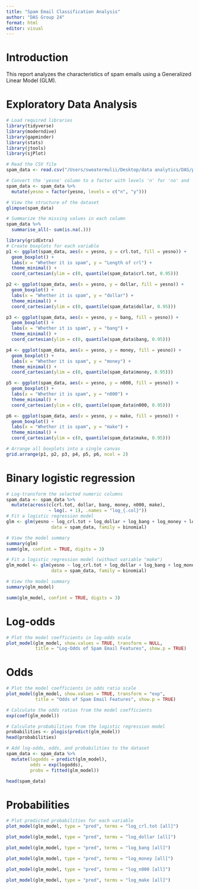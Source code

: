 ```yaml
---
title: "Spam Email Classification Analysis"
author: "DAS Group 24"
format: html
editor: visual
---
```


# Introduction

This report analyzes the characteristics of spam emails using a Generalized Linear Model (GLM).

# Exploratory Data Analysis

```r
# Load required libraries
library(tidyverse)    
library(moderndive)   
library(gapminder)    
library(stats)        
library(jtools)       
library(sjPlot)       
```

```r
# Read the CSV file
spam_data <- read.csv("/Users/sweatermulii/Desktop/data analytics/DAS/project 2/dataset24.csv")

# Convert the 'yesno' column to a factor with levels 'n' for 'no' and 'y' for 'yes'
spam_data <- spam_data %>%
  mutate(yesno = factor(yesno, levels = c("n", "y")))

# View the structure of the dataset
glimpse(spam_data)

# Summarize the missing values in each column
spam_data %>%
  summarise_all(~ sum(is.na(.)))
```

```r
library(gridExtra)
# Create boxplots for each variable
p1 <- ggplot(spam_data, aes(x = yesno, y = crl.tot, fill = yesno)) + 
  geom_boxplot() + 
  labs(x = "Whether it is spam", y = "Length of crl") +
  theme_minimal() +
  coord_cartesian(ylim = c(0, quantile(spam_data$crl.tot, 0.95)))

p2 <- ggplot(spam_data, aes(x = yesno, y = dollar, fill = yesno)) + 
  geom_boxplot() + 
  labs(x = "Whether it is spam", y = "dollar") +
  theme_minimal() +
  coord_cartesian(ylim = c(0, quantile(spam_data$dollar, 0.95)))

p3 <- ggplot(spam_data, aes(x = yesno, y = bang, fill = yesno)) + 
  geom_boxplot() + 
  labs(x = "Whether it is spam", y = "bang") +
  theme_minimal() +
  coord_cartesian(ylim = c(0, quantile(spam_data$bang, 0.95)))

p4 <- ggplot(spam_data, aes(x = yesno, y = money, fill = yesno)) + 
  geom_boxplot() + 
  labs(x = "Whether it is spam", y = "money") +
  theme_minimal() +
  coord_cartesian(ylim = c(0, quantile(spam_data$money, 0.95)))

p5 <- ggplot(spam_data, aes(x = yesno, y = n000, fill = yesno)) + 
  geom_boxplot() + 
  labs(x = "Whether it is spam", y = "n000") +
  theme_minimal() +
  coord_cartesian(ylim = c(0, quantile(spam_data$n000, 0.95)))

p6 <- ggplot(spam_data, aes(x = yesno, y = make, fill = yesno)) + 
  geom_boxplot() + 
  labs(x = "Whether it is spam", y = "make") +
  theme_minimal() +
  coord_cartesian(ylim = c(0, quantile(spam_data$make, 0.95)))

# Arrange all boxplots into a single canvas
grid.arrange(p1, p2, p3, p4, p5, p6, ncol = 2)
```

# Binary logistic regression

```r
# Log-transform the selected numeric columns
spam_data <- spam_data %>%
  mutate(across(c(crl.tot, dollar, bang, money, n000, make), 
                ~ log(. + 1), .names = "log_{.col}"))
# Fit a logistic regression model
glm <- glm(yesno ~ log_crl.tot + log_dollar + log_bang + log_money + log_n000 + log_make, 
                 data = spam_data, family = binomial)

# View the model summary
summary(glm)
summ(glm, confint = TRUE, digits = 3)
```

```r

# Fit a logistic regression model (without variable "make")
glm_model <- glm(yesno ~ log_crl.tot + log_dollar + log_bang + log_money + log_n000, 
                 data = spam_data, family = binomial)
```

```r
# View the model summary
summary(glm_model)
```

```r
summ(glm_model, confint = TRUE, digits = 3)
```

# Log-odds

```r
# Plot the model coefficients in log-odds scale
plot_model(glm_model, show.values = TRUE, transform = NULL,
           title = "Log-Odds of Spam Email Features", show.p = TRUE)
```

# Odds

```r
# Plot the model coefficients in odds ratio scale
plot_model(glm_model, show.values = TRUE, transform = "exp",
           title = "Odds of Spam Email Features", show.p = TRUE)
```

```r
# Calculate the odds ratios from the model coefficients
exp(coef(glm_model))

# Calculate probabilities from the logistic regression model
probabilities <- plogis(predict(glm_model))
head(probabilities)
```

```r
# Add log-odds, odds, and probabilities to the dataset
spam_data <- spam_data %>%
  mutate(logodds = predict(glm_model),
         odds = exp(logodds),
         probs = fitted(glm_model))

head(spam_data)
```

# Probabilities

```r
# Plot predicted probabilities for each variable
plot_model(glm_model, type = "pred", terms = "log_crl.tot [all]")
```

```r
plot_model(glm_model, type = "pred", terms = "log_dollar [all]")
```

```r
plot_model(glm_model, type = "pred", terms = "log_bang [all]")
```

```r
plot_model(glm_model, type = "pred", terms = "log_money [all]")
```

```r
plot_model(glm_model, type = "pred", terms = "log_n000 [all]")
```

```r
plot_model(glm_model, type = "pred", terms = "log_make [all]")
```
